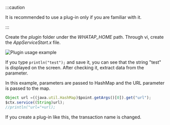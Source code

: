 :::caution

It is recommended to use a plug-in only if you are familiar with it.

:::

Create the _plugin_ folder under the _WHATAP_HOME_ path. Through vi, create the _AppServiceStart.x_ file.

![Plugin usage example](https://img.whatap.io/media/agent_python/data/app_start_plug.png)

If you type `println("test");` and save it, you can see that the string "test" is displayed on the screen. After checking it, extract data from the parameter. 

In this example, parameters are passed to HashMap and the URL parameter is passed to the map.

```javascript title=JAVA
Object url =((java.util.HashMap)$point.getArgs()[0]).get("url");
$ctx.service((String)url);
//println("url="+url);
```

If you create a plug-in like this, the transaction name is changed.
